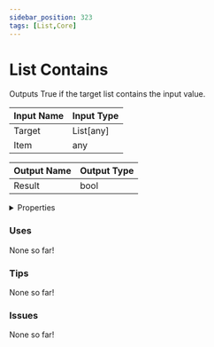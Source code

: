 ```yaml
---
sidebar_position: 323
tags: [List,Core]
---
```


# List Contains

Outputs True if the target list contains the input value.




<EsbSvg />

| Input Name | Input Type |
|-----------|-----------|
| Target | List[any] |
| Item | any |

| Output Name | Output Type |
|-----------|-----------|
| Result | bool |


<details>
  <summary>Properties</summary>
  <div>
    <div>
    <table>
      <thead>
        <tr>
          <th>Is beta required?</th>
          <th>❌</th>
        </tr>
        <tr>
          <th>Is this chip a trolling risk?</th>
          <th>❌</th>
        </tr>
        <tr>
          <th>Chip UUID</th>
          <th>73f261e2-d65d-4607-858d-3f4c37c76963</th>
        </tr>
      </thead>
    </table>
    </div>
  </div>
</details>

### Uses

None so far!

### Tips

None so far!

### Issues

None so far!